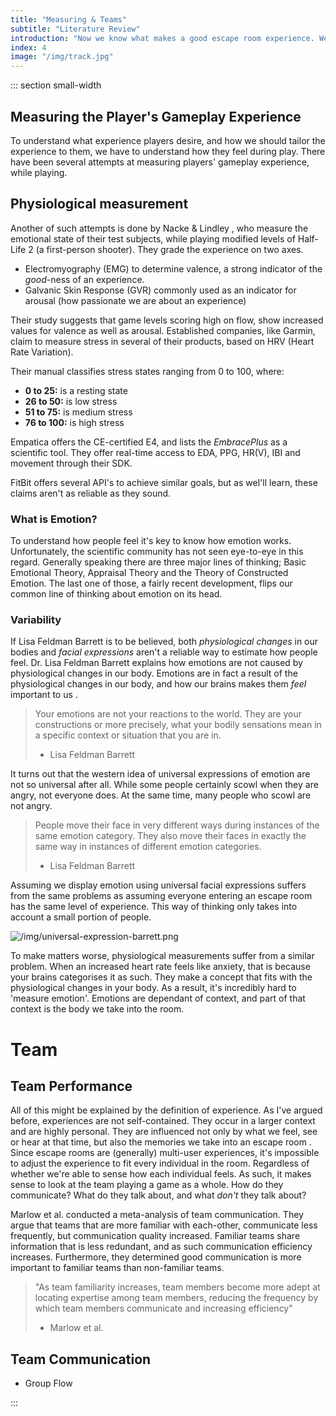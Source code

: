 ```yaml
---
title: "Measuring & Teams"
subtitle: "Literature Review"
introduction: "Now we know what makes a good escape room experience. We know what makes puzzles more or less difficult. Now we want to know how to adjust difficulty for specific teams."
index: 4
image: "/img/track.jpg"
---
```



::: section small-width

## Measuring the Player's Gameplay Experience

To understand what experience players desire, and how we should tailor the experience to them, we have to understand how they feel during play. There have been several attempts at measuring players' gameplay experience, while playing.

## Physiological measurement

Another of such attempts is done by Nacke & Lindley <Citation id="nacke_2008_flow" hideAuthor />, who measure the emotional state of their test subjects, while playing modified levels of Half-Life 2 (a first-person shooter). They grade the experience on two axes.

- Electromyography (EMG) to determine valence, a strong indicator of the _good_-ness of an experience.
- Galvanic Skin Response (GVR) commonly used as an indicator for arousal (how passionate we are about an experience)

Their study suggests that game levels scoring high on flow, show increased values for valence as well as arousal. Established companies, like Garmin, claim to measure stress in several of their products, based on HRV (Heart Rate Variation).

Their manual <Citation id="" /> classifies stress states ranging from 0 to 100, where:

- **0 to 25:** is a resting state
- **26 to 50:** is low stress
- **51 to 75:** is medium stress
- **76 to 100:** is high stress

Empatica offers the CE-certified E4, and lists the _EmbracePlus_ as a scientific tool. They offer real-time access to EDA, PPG, HR(V), IBI and movement through their SDK.

FitBit offers several API's to achieve similar goals, but as wel'll learn, these claims aren't as reliable as they sound.

### What is Emotion?

To understand how people feel it's key to know how emotion works. Unfortunately, the scientific community has not seen eye-to-eye in this regard. Generally speaking there are three major lines of thinking; Basic Emotional Theory, Appraisal Theory and the Theory of Constructed Emotion. The last one of those, a fairly recent development, flips our common line of thinking about emotion on its head.

### Variability

If Lisa Feldman Barrett is to be believed, both _physiological changes_ in our bodies and _facial expressions_ aren't a reliable way to estimate how people feel. Dr. Lisa Feldman Barrett explains how emotions are not caused by physiological changes in our body. Emotions are in fact a result of the physiological changes in our body, and how our brains makes them _feel_ important to us <Citation id="" hideAuthor />.

> Your emotions are not your reactions to the world. They are your constructions or more precisely, what your bodily sensations mean in a specific context or situation that you are in.
>
> - Lisa Feldman Barrett <Citation id="" hideAuthor />

It turns out that the western idea of universal expressions of emotion are not so universal after all. While some people certainly scowl when they are angry, not everyone does. At the same time, many people who scowl are not angry.

> People move their face in very different ways during instances of the same emotion category. They also move their faces in exactly the same way in instances of different emotion categories.
>
> - Lisa Feldman Barrett <Citation id="" hideAuthor />

Assuming we display emotion using universal facial expressions suffers from the same problems as assuming everyone entering an escape room has the same level of experience. This way of thinking only takes into account a small portion of people.

![/img/universal-expression-barrett.png](/img/universal-expression-barrett.png "Myth: Universal Expressions")

To make matters worse, physiological measurements suffer from a similar problem. When an increased heart rate feels like anxiety, that is because your brains categorises it as such. They make a concept that fits with the physiological changes in your body. As a result, it's incredibly hard to 'measure emotion'. Emotions are dependant of context, and part of that context is the body we take into the room.

# Team

## Team Performance

All of this might be explained by the definition of experience. As I've argued before, experiences are not self-contained. They occur in a larger context and are highly personal. They are influenced not only by what we feel, see or hear at that time, but also the memories we take into an escape room <Citation id="" />. Since escape rooms are (generally) multi-user experiences, it's impossible to adjust the experience to fit every individual in the room. Regardless of whether we're able to sense how each individual feels. As such, it makes sense to look at the team playing a game as a whole. How do they communicate? What do they talk about, and what _don't_ they talk about?

Marlow et al. <Citation id="" hideAuthor /> conducted a meta-analysis of team communication. They argue that teams that are more familiar with each-other, communicate less frequently, but communication quality increased. Familiar teams share information that is less redundant, and as such communication efficiency increases. Furthermore, they determined good communication is more important to familiar teams than non-familiar teams.

> "As team familiarity increases, team members become more adept at locating expertise among team members, reducing the frequency by which team members communicate and increasing efficiency"
>
> - Marlow et al. <Citation id="" hideAuthor />

## Team Communication

- Group Flow

:::
